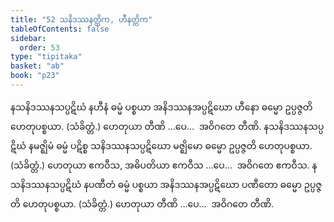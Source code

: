 ```yaml
---
title: "52 သနိဒဿနတ္တိက, ဟီနတ္တိက"
tableOfContents: false
sidebar:
  order: 53
type: "tipitaka"
basket: "ab"
book: "p23"
---
```



<DynamicBreadcrumb />

<Division number="61" book="p23" e="ch" v="40" p="421">

<Paragraph number="192" book="p23">
နသနိဒဿနသပ္ပဋိဃံ နဟီနံ ဓမ္မံ ပစ္စယာ အနိဒဿနအပ္ပဋိဃော ဟီနော ဓမ္မော ဥပ္ပဇ္ဇတိ ဟေတုပစ္စယာ. (သံခိတ္တံ.) ဟေတုယာ တီဏိ …ပေ…  အဝိဂတေ တီဏိ.
</Paragraph>

<Paragraph number="193" book="p23">
နသနိဒဿနသပ္ပဋိဃံ နမဇ္ဈိမံ ဓမ္မံ ပဋိစ္စ သနိဒဿနသပ္ပဋိဃော မဇ္ဈိမော ဓမ္မော ဥပ္ပဇ္ဇတိ ဟေတုပစ္စယာ. (သံခိတ္တံ.) ဟေတုယာ ဧကဝီသ, အဓိပတိယာ ဧကဝီသ …ပေ…  အဝိဂတေ ဧကဝီသ.
</Paragraph>

<Paragraph number="194" book="p23">
နသနိဒဿနသပ္ပဋိဃံ နပဏီတံ ဓမ္မံ ပစ္စယာ အနိဒဿနအပ္ပဋိဃော ပဏီတော ဓမ္မော ဥပ္ပဇ္ဇတိ ဟေတုပစ္စယာ. (သံခိတ္တံ.) ဟေတုယာ တီဏိ …ပေ…  အဝိဂတေ တီဏိ.
</Paragraph>
</Division>